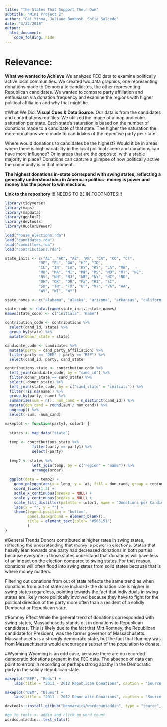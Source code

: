 ```yaml
---
title: "The States That Support Their Own"
subtitle: "Mini Project 2"
author: "Cai Ytsma, Juliane Bombosh, Sofia Salcedo"
date: "3/22/2018"
output: 
  html_document:
    code_folding: hide
---
```

# Relevance: 
**What we wanted to Achieve**
We analyzed FEC data to examine politically active local communities. We created two data graphics, one representing donations made to Democratic candidates, the other representing Republican candidates. We wanted to compare party affiliation and enthusiasm via donation frequency and examine the regions with higher political affiliation and why that might be.

#What We Did:
**Visual Cues & Data Source:**
Our data is from the candidates and contributions rda files. We utilized the image of a map and color saturation per state. Each state's saturation is based on the number of donations made to a candidate of that state. The higher the saturation the more donations were made to candidates of the repective party per state.

Where would donations to candidates be the highest? Would it be in areas where there is high variability in the local political scene and donations can have more influence? Or in areas that are the opposite, with a stable majority in place?
Donations can capture a glimpse of how politically active the community is in that moment. 

**The highest donations in-state correspond with swing states, reflecting a generally understood idea in American politics- money is power and money has the power to win elections.**




**Link to the repository** !!! NEEDS TO BE IN FOOTNOTES!!!

```r
library(tidyverse)
library(maps)
library(mapdata)
library(ggplot2)
library(devtools)
library(RColorBrewer)
```

```r
load("house_elections.rda")
load("candidates.rda")
load("committees.rda")
load("contributions.rda")
```

```r
state_inits <- c("AL", "AK", "AZ", "AR", "CA", "CO", "CT",
               "DE", "FL", "GA", "HI", "ID",
               "IL", "IN", "IA", "KS", "KY", "LA", "ME",
               "MD", "MA", "MI", "MN", "MS", "MO", "MT", "NE",
               "NV", "NH", "NJ", "NM", "NY", "NC", "ND",
               "OH", "OK", "OR", "PA", "RI", "SC", 
               "SD", "TN", "TX", "UT", "VT", "VA", "WA", 
               "WV", "WI", "WY")

state_names <- c("alabama", "alaska", "arizona", "arkansas", "california", "colorado", "connecticut", "delaware", "florida", "georgia", "hawaii", "idaho", "illinois", "indiana", "iowa", "kansas", "kentucky","louisiana", "maine", "maryland", "massachusetts", "michigan", "minnesota", "mississippi", "missouri", "montana", "nebraska", "nevada", "new hampshire", "new jersey", "new mexico", "new york", "north carolina", "north dakota", "ohio", "oklahoma", "oregon", "pennsylvania", "rhode island", "south carolina","south dakota", "tennessee", "texas", "utah", "vermont", "virginia", "washington", "west virginia", "wisconsin", "wyoming")

state_code <- data.frame(state_inits, state_names)
names(state_code) <- c("initials", "name")
```

```r
contribution_code <- contributions %>%
  select(cand_id, state) %>%
  group_by(state) %>%
  mutate(donor_state = state)

candidate_code <- candidates %>%
  mutate(party = cand_party_affiliation) %>%
  filter(party == "DEM" | party == "REP") %>%
  select(cand_id, party, cand_state)
```

```r
contributions_state <- contribution_code %>%
  left_join(candidate_code, by = "cand_id") %>%
  filter(donor_state == cand_state) %>%
  select(-donor_state) %>%
  left_join(state_code, by = c("cand_state" = "initials")) %>%
  filter(!is.na(name)) %>%
  group_by(party, name) %>%
  summarize(sum = n(), num_cand = n_distinct(cand_id)) %>%
  mutate(don_cand = round(sum / num_cand)) %>%
  ungroup() %>%
  select(-sum, -num_cand)
```

```r
makeplot <- function(party1, color1) {
  
  states <- map_data("state")
  
  temp <- contributions_state %>% 
            filter(party == party1) %>%
            select(-party)
  
  temp2 <- states %>%
            left_join(temp, by = c("region" = "name")) %>%
            arrange(order)
  
  ggplot(data = temp2) +
    geom_polygon(aes(x = long, y = lat, fill = don_cand, group = region)) +
    coord_fixed(1.3) +
    scale_x_continuous(breaks = NULL) + 
    scale_y_continuous(breaks = NULL) +
    scale_fill_distiller(palette = color1, name = "Donations per Candidate", direction = 1) +
    labs(x = "", y = "") +
    theme(legend.position = "bottom", 
          panel.background = element_blank(),
          title = element_text(color= "#565151")
          )
}
```

#General Trends
Donors contributed at higher rates in swing states, reflecting the understanding that money is power in elections. States that heavily lean towards one party had decreased donations in both parties because everyone in those states understand that donations will have less of an impact on the election compared to swing states. For that reason, donations will often flood into swing states from solid states because that is where money matters.

Filtering out donations from out of state reflects the same trend as when donations from out of state are included- the donation rate is higher in swing states regardless, pointing towards the fact that individuals in swing states are likely more politically involved because they have to fight for the political direction of the party more often than a resident of a solidly Democrat or Republican state.

#Romney Effect
While the general trend of donations corresponded with swing states, Massachusetts stands out in donations to Republican candidates. This is likely due to the fact that Mitt Romney, the Republican candidate for President, was the former governor of Massachusetts. Massachusetts is a strongly democratic state, but the fact that Romney was from Massachusetts would encourage a subset of the population to donate.

#Wyoming
Wyoming is an odd case, because there are no recorded democratic donations present in the FEC data. The absence of data can point to errors in recording or perhaps strong apathy in the Democratic party in the solidly Republican state.

```r

makeplot("REP", "Reds") +
    labs(title = "2011 - 2012 Republican Donations", caption = "Source: Federal Election Commission")

makeplot("DEM", "Blues") +
    labs(title = "2011 - 2012 Democratic Donations", caption = "Source: Federal Election Commission")

```

```r
devtools::install_github("benmarwick/wordcountaddin", type = "source", dependencies = TRUE)

#go to tools <- addin and click on word count
wordcountaddin:::text_stats()
```

